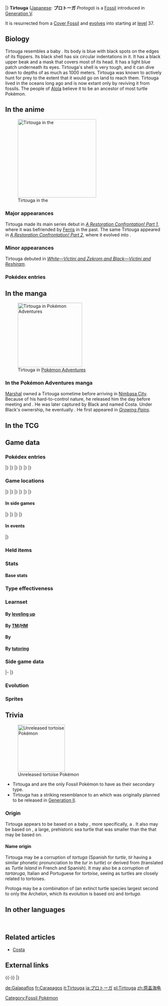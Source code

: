 {{PokémonPrevNext/Head|type=Water|type2=Rock}}
{{PokémonPrevNext/Pokémon|type=Water|prevnum=563|prev=Cofagrigus|nextnum=565|next=Carracosta|roundleft=tl|roundright=tr}}
{{PokémonPrevNext/Disambig|species=Tirtouga}}
|}
{{Pokémon Infobox
|name=Tirtouga
|jname=プロトーガ
|jtranslit=Purotōga
|tmname=Protoga
|category=Prototurtle
|typebox=1
|type1=Water
|type2=Rock
|abilityn=d
|ability1=Solid Rock
|ability2=Sturdy
|abilityd=Swift Swim
|ndex=564
|udex=070
|u2dex=126
|adex=194
|height-ftin=2'04"
|height-m=0.7
|weight-lbs=36.4
|weight-kg=16.5
|egggroupn=2
|egggroup1=Water 1
|egggroup2=Water 3
|eggcycles=30
|expyield=71
|lv100exp=1,000,000
|evtotal=1
|evde=1
|gendercode=31
|color=Blue
|catchrate=45
|body=08
|pokefordex=tirtouga
|generation=5
|friendship=70
}}
'''Tirtouga''' ([[List of Japanese Pokémon names|Japanese]]: '''プロトーガ''' ''Protoga'') is a {{2t|Water|Rock}} [[Fossil]] {{OBP|Pokémon|species}} introduced in [[Generation V]].

It is resurrected from a [[Cover and Plume Fossils|Cover Fossil]] and [[Evolution|evolves]] into {{p|Carracosta}} starting at [[level]] 37.

==Biology==
Tirtouga resembles a baby {{wp|leatherback sea turtle}}. Its body is blue with black spots on the edges of its flippers. Its black shell has six circular indentations in it. It has a black upper beak and a mask that covers most of its head. It has a light blue patch underneath its eyes. Tirtouga's shell is very tough, and it can dive down to depths of as much as 1000 meters. Tirtouga was known to actively hunt for prey to the extent that it would go on land to reach them. Tirtouga lived in the oceans long ago and is now extant only by reviving it from fossils. The people of [[Alola]] believe it to be an ancestor of most turtle Pokémon.

==In the anime==
[[File:Tirtouga anime.png|thumb|250px|left|Tirtouga in the {{pkmn|anime}}]]
===Major appearances===
Tirtouga made its main series debut in ''[[BW075|A Restoration Confrontation! Part 1]]'', where it was befriended by [[Ferris]] in the past. The same Tirtouga appeared in ''[[BW076|A Restoration Confrontation! Part 2]]'', where it evolved into {{p|Carracosta}}.

===Minor appearances===
Tirtouga debuted in ''[[M14|White—Victini and Zekrom and Black—Victini and Reshiram]]''.

===Pokédex entries===
{{Animedexheader|Unova}}
{{Animedexbody|BW076|Tirtouga|Ash's Pokédex|Tirtouga, the Prototurtle Pokémon. Tirtouga can dive underwater to half-mile depths, and can also attack onshore.}}
{{Animedexfooter/Pokémon|''Best Wishes''|Unova}}

==In the manga==
[[File:Black Costa Tirtouga.png|thumb|205px|Tirtouga in [[Pokémon Adventures]]]]
===In the Pokémon Adventures manga===
{{main|Costa}}
[[Marshal]] owned a Tirtouga sometime before arriving in [[Nimbasa City]]. Because of his hard-to-control nature, he released him the day before meeting {{adv|Black}} and {{adv|White}}. He was later captured by Black and named Costa. Under Black's ownership, he eventually {{p|Carracosta|evolved}}. He first appeared in ''[[PS488|Growing Pains]]''.

==In the TCG==
{{main|Tirtouga (TCG)}}

==Game data==
===Pokédex entries===
{{Dex/Header|type=Water|type2=Rock}}
{{Dex/NA|gen=V}}
{{Dex/Gen|gen=V}}
{{Dex/Entry1|v=Black|t=FFF|entry=Restored from a fossil, this Pokémon can dive to depths beyond half a mile.}}
{{Dex/Entry1|v=White|entry=About 100 million years ago, these Pokémon swam in oceans. It is thought they also went on land to attack prey.}}
{{Dex/Entry2|v=Black 2|v2=White 2|t=FFF|entry=This Pokémon was restored from a fossil. It swam skillfully and dove to depths beyond half a mile.}}
|}
|}
{{Dex/Gen|gen=VI}}
{{Dex/Entry1|v=X|t=FFF|entry=About 100 million years ago, these Pokémon swam in oceans. It is thought they also went on land to attack prey.}}
{{Dex/Entry1|v=Y|entry=Restored from a fossil, this Pokémon can dive to depths beyond half a mile.}}
{{Dex/Entry1|v=Omega Ruby|t=FFF|entry=About 100 million years ago, these Pokémon swam in oceans. It is thought they also went on land to attack prey.}}
{{Dex/Entry1|v=Alpha Sapphire|t=FFF|entry=Restored from a fossil, this Pokémon can dive to depths beyond half a mile.}}
|}
|}
{{Dex/Gen|gen=VII}}
{{Dex/Entry1|v=Sun|entry=Based on studies of its skeletal structure, it can apparently dive to ocean depths of over half a mile.}}
{{Dex/Entry1|v=Moon|entry=Reputed to be the ancestor of most turtle Pokémon, it lived in warm seas approximately a hundred million years ago.}}
{{Dex/Entry1|v=Ultra Sun|entry=It was restored from an ancient fossil. Tirtouga lived in the sea but came up onto the land to search for prey.}}
{{Dex/Entry1|v=Ultra Moon|entry=Its hunting grounds encompassed a broad area, from the land to more than half a mile deep in the ocean.}}
|}
|}
{{Dex/Footer}}

===Game locations===
{{Availability/Header|type=Water|type2=Rock}}
{{Availability/NA|gen=V}}
{{Availability/Gen|gen=V}}
{{Availability/Entry2|v=Black|v2=White|t=FFF|area=Revive from [[Cover and Plume Fossils|Cover Fossil]] at the {{DL|Nacrene City|Nacrene Museum}}}}
{{Availability/Entry2|v=Black 2|v2=White 2|t=FFF|area=Revive from [[Cover and Plume Fossils|Cover Fossil]] at the {{DL|Nacrene City|Nacrene Museum}}}}
{{Availability/Entry1|v=Dream World|color={{dream color}}|area={{dwa|Sparkling Sea}}{{tt|*|Only obtainable when using an account connected to Pokémon Black 2 or White 2}}}}
|}
|}
{{Availability/Gen|gen=VI}}
{{Availability/Entry2|v=X|v2=Y|t=FFF|area=Revive from [[Cover and Plume Fossils|Cover Fossil]] at the [[Ambrette Town]] {{DL|Ambrette Town|Fossil Lab}}}}
{{Availability/Entry1/None|2|v=Omega Ruby|area=[[Trade]]<br>Receive [[Plume and Cover Fossils|Cover Fossil]] [[held item|held]] by a [[trade]]d Pokémon and revive it}}
{{Availability/Entry1|2|v=Alpha Sapphire|t=FFF|area=Revive from [[Plume and Cover Fossils|Cover Fossil]] at [[Rustboro City]]'s [[Devon Corporation]]}}
|}
|}
{{Availability/Gen|gen=VII}}
{{Availability/Entry1|2|v=Sun|area=Revive from [[Cover and Plume Fossils|Cover Fossil]] at the [[Fossil Restoration Center]] on {{rt|8|Alola}}}}
{{Availability/Entry1/None|2|v=Moon|area=[[Trade]]<br>Receive [[Plume and Cover Fossils|Cover Fossil]] [[held item|held]] by a [[trade]]d Pokémon and revive it}}
{{Availability/Entry2|v=Ultra Sun|v2=Ultra Moon|area=Revive from [[Cover and Plume Fossils|Cover Fossil]] at the [[Fossil Restoration Center]] on {{rt|8|Alola}}}}
|}
|}
{{Availability/Footer}}

====In side games====
{{Availability/Header|type=Water|type2=Rock}}
{{Availability/NA|gen=V}}
{{Availability/Gen|gen=V}}
{{Availability/Entry1|1|v=Rumble Blast|color={{fire color}}|area=Lake: [[Sun-Dappled Bank]], [[World Axle - B2F]]}}
{{Availability/Entry1|1|v=MD GTI|link=Pokémon Mystery Dungeon: Gates to Infinity|color={{silver color}}|area=[[Glacier Palace]] (1F-13F), [[Silent Tundra]] (B1-B26), [[Dreamy Island]] (1F-25F), [[Moonlit Forest]] (Golden Chamber), [[Rusty Mountain]] (1F-24F), Magnagate dungeons}}
{{Availability/Entry1|1|v=Rumble U|color={{fire color}}|area=[[Entranceway#The Hidden Basement|Entranceway: The Hidden Basement]]}}
|}
|}
{{Availability/Gen|gen=VI}}
{{Availability/Entry1|1|v=Battle Trozei|color={{defense color}}|area=[[Safari Jungle#Wednesday Stage 3|Safari Jungle: Stage 3]]{{dotw|We}}}}
{{Availability/Entry1|1|v=Shuffle|color={{beauty color}}|area=[[Graucus Hall|Graucus Hall: Stage 475]]}}
{{Availability/Entry1|1|v=Rumble World|color={{fire color}}|area=[[Ruby Volcano#Lake of Tranquility|Ruby Volcano: Lake of Tranquility]] <small>(All Areas)</small>}}
|}
|}
{{Availability/Footer}}

====In events====
{{eventAvail/h|type=Water|type2=Rock}}
{{eventAvail|{{gameabbrev5|BWB2W2}}|Pokémon Adventure Camp Tirtouga|Japan|Japanese|15|July 21, 2012 to September 30, 2013|link=List of local Japanese event Pokémon distributions in Generation V#Tirtouga}}
|}

===Held items===
{{HeldItems
|type=Water|type2=Rock
|event1=Wacan Berry|event1type=Berry|event1rar=100
}}

===Stats===
====Base stats====
{{BaseStats
|type=Water
|type2=Rock
|HP=54
|Attack=78
|Defense=103
|SpAtk=53
|SpDef=45
|Speed=22}}

===Type effectiveness===
{{TypeEffectiveness
|type1=Water
|type2=Rock
|Normal=50
|Fighting=200
|Flying=50
|Poison=50
|Ground=200
|Rock=100
|Bug=100
|Ghost=100
|Steel=100
|Fire=25
|Water=100
|Grass=400
|Electric=200
|Psychic=100
|Ice=50
|Dragon=100
|Dark=100
|Fairy=100
|notes=yes
|solidrock=maybe
|solidrocknote={{Typecolor|Fighting}}-, {{Typecolor|Ground}}-, and {{Typecolor2|Electric}} moves will become 1½×, while the effectiveness of {{Typecolor2|Grass}} moves will become 3×}}

===Learnset===
====By [[Level|leveling up]]====
{{learnlist/levelh/7|Tirtouga|Water|Rock|5}}
{{learnlist/level7|1|Bide|Normal|Physical|&mdash;|&mdash;|10}}
{{learnlist/level7|1|Withdraw|Water|Status|&mdash;|&mdash;|40}}
{{learnlist/level7|1|Water Gun|Water|Special|40|100|25||'''}}
{{learnlist/level7|5|Rollout|Rock|Physical|30|90|20||'''}}
{{learnlist/level7|8|Bite|Dark|Physical|60|100|25}}
{{learnlist/level7|11|Protect|Normal|Status|&mdash;|&mdash;|10}}
{{learnlist/level7|15|Aqua Jet|Water|Physical|40|100|20||'''}}
{{learnlist/level7|18|Ancient Power|Rock|Special|60|100|5||'''}}
{{learnlist/level7|21|Crunch|Dark|Physical|80|100|15}}
{{learnlist/level7|25|Wide Guard|Rock|Status|&mdash;|&mdash;|10}}
{{learnlist/level7|28|Brine|Water|Special|65|100|10||'''}}
{{learnlist/level7|31|Smack Down|Rock|Physical|50|100|15||'''}}
{{learnlist/level7|35|Curse|Ghost|Status|&mdash;|&mdash;|10}}
{{learnlist/level7|38|Shell Smash|Normal|Status|&mdash;|&mdash;|15}}
{{learnlist/level7|41|Aqua Tail|Water|Physical|90|90|10||'''}}
{{learnlist/level7|45|Rock Slide|Rock|Physical|75|90|10||'''}}
{{learnlist/level7|48|Rain Dance|Water|Status|&mdash;|&mdash;|5}}
{{learnlist/level7|50|Hydro Pump|Water|Special|110|80|5||'''}}
{{learnlist/levelf/7|Tirtouga|Water|Rock|5}}

====By [[TM]]/[[HM]]====
{{learnlist/tmh/7|Tirtouga|Water|Rock|5}}
{{learnlist/tm7|TM06|Toxic|Poison|Status|&mdash;|90|10}}
{{learnlist/tm7|TM10|Hidden Power|Normal|Special|60|100|15}}
{{learnlist/tm7|TM13|Ice Beam|Ice|Special|90|100|10}}
{{learnlist/tm7|TM14|Blizzard|Ice|Special|110|70|5}}
{{learnlist/tm7|TM17|Protect|Normal|Status|&mdash;|&mdash;|10}}
{{learnlist/tm7|TM18|Rain Dance|Water|Status|&mdash;|&mdash;|5}}
{{learnlist/tm7|TM21|Frustration|Normal|Physical|&mdash;|100|20}}
{{learnlist/tm7|TM23|Smack Down|Rock|Physical|50|100|15||'''}}
{{learnlist/tm7|TM26|Earthquake|Ground|Physical|100|100|10}}
{{learnlist/tm7|TM27|Return|Normal|Physical|&mdash;|100|20}}
{{learnlist/tm7|TM32|Double Team|Normal|Status|&mdash;|&mdash;|15}}
{{learnlist/tm7|TM37|Sandstorm|Rock|Status|&mdash;|&mdash;|10}}
{{learnlist/tm7|TM39|Rock Tomb|Rock|Physical|60|95|15||'''}}
{{learnlist/tm7|TM42|Facade|Normal|Physical|70|100|20}}
{{learnlist/tm7|TM44|Rest|Psychic|Status|&mdash;|&mdash;|10}}
{{learnlist/tm7|TM45|Attract|Normal|Status|&mdash;|100|15}}
{{learnlist/tm7|TM48|Round|Normal|Special|60|100|15}}
{{learnlist/tm7|TM55|Scald|Water|Special|80|100|15||'''}}
{{learnlist/tm7|TM69|Rock Polish|Rock|Status|&mdash;|&mdash;|20}}
{{learnlist/tm7|TM71|Stone Edge|Rock|Physical|100|80|5||'''}}
{{learnlist/tm7|TM78|Bulldoze|Ground|Physical|60|100|20}}
{{learnlist/tm7|TM80|Rock Slide|Rock|Physical|75|90|10||'''}}
{{learnlist/tm7|TM87|Swagger|Normal|Status|&mdash;|85|15}}
{{learnlist/tm7|TM88|Sleep Talk|Normal|Status|&mdash;|&mdash;|10}}
{{learnlist/tm7|TM90|Substitute|Normal|Status|&mdash;|&mdash;|10}}
{{learnlist/tm7|TM94|Surf|Water|Special|90|100|15||'''}}
{{learnlist/tm7|TM98|Waterfall|Water|Physical|80|100|15||'''}}
{{learnlist/tm7|TM100|Confide|Normal|Status|&mdash;|&mdash;|20}}
{{learnlist/tmf/7|Tirtouga|Water|Rock|5}}

====By {{pkmn|breeding}}====
{{learnlist/breedh/7|Tirtouga|Water|Rock|5}}
{{learnlist/breed7|{{MSP|258|Mudkip}}{{MSP|259|Marshtomp}}{{MSP|260|Swampert}}{{MSP|393|Piplup}}{{MSP|394|Prinplup}}{{MSP|564|Tirtouga}}<br>{{MSP|565|Carracosta}}{{MSP|618|Stunfisk}}{{MSP|771|Pyukumuku}}|Bide|Normal|Physical|&mdash;|&mdash;|10}}
{{learnlist/breed7|{{MSP|060|Poliwag}}{{MSP|061|Poliwhirl}}{{MSP|131|Lapras}}{{MSP|363|Spheal}}{{MSP|364|Sealeo}}{{MSP|365|Walrein}}<br>{{MSP|422|Shellos}}{{MSP|423|Gastrodon}}|Body Slam|Normal|Physical|85|100|15}}
{{learnlist/breed7|{{MSP|098|Krabby}}{{MSP|099|Kingler}}{{MSP|158|Totodile}}{{MSP|159|Croconaw}}{{MSP|160|Feraligatr}}{{MSP|222|Corsola}}<br>{{MSP|349|Feebas}}{{MSP|369|Relicanth}}{{MSP|535|Tympole}}{{MSP|536|Palpitoad}}{{MSP|537|Seismitoad}}{{MSP|618|Stunfisk}}|Flail|Normal|Physical|&mdash;|100|15}}
{{learnlist/breed7|{{MSP|194|Wooper}}|Guard Swap|Psychic|Status|&mdash;|&mdash;|10|*}}
{{learnlist/breed7|{{MSP|007|Squirtle}}{{MSP|008|Wartortle}}{{MSP|009|Blastoise}}{{MSP|090|Shellder}}{{MSP|222|Corsola}}{{MSP|366|Clamperl}}<br>{{MSP|739|Crabrawler}}{{MSP|740|Crabominable}}{{MSP|768|Golisopod}}|Iron Defense|Steel|Status|&mdash;|&mdash;|15}}
{{learnlist/breed7|{{MSP|271|Lombre}}{{MSP|341|Corphish}}{{MSP|342|Crawdaunt}}{{MSP|451|Skorupi}}{{MSP|452|Drapion}}|Knock Off|Dark|Physical|65|100|20}}
{{learnlist/breed7|{{MSP|747|Mareanie}}{{MSP|748|Toxapex}}{{MSP|751|Dewpider}}{{MSP|752|Araquanid}}{{MSP|768|Golisopod}}|Liquidation|Water|Physical|85|100|10||'''}}
{{learnlist/breed7|{{MSP|258|Mudkip}}{{MSP|566|Archen}}{{MSP|567|Archeops}}|Rock Throw|Rock|Physical|50|90|15||'''}}
{{learnlist/breed7|{{MSP|098|Krabby}}{{MSP|099|Kingler}}{{MSP|147|Dratini}}{{MSP|148|Dragonair}}{{MSP|149|Dragonite}}{{MSP|194|Wooper}}<br>{{MSP|195|Quagsire}}|Slam|Normal|Physical|80|75|20}}
{{learnlist/breed7|{{MSP|007|Squirtle}}{{MSP|008|Wartortle}}{{MSP|009|Blastoise}}{{MSP|054|Psyduck}}{{MSP|055|Golduck}}{{MSP|072|Tentacool}}<br>{{MSP|073|Tentacruel}}{{MSP|079|Slowpoke}}{{MSP|080|Slowbro}}{{MSP|199|Slowking}}{{MSP|131|Lapras}}{{MSP|223|Remoraid}}<br>{{MSP|226|Mantine}}{{MSP|278|Wingull}}{{MSP|279|Pelipper}}{{MSP|350|Milotic}}{{MSP|367|Huntail}}{{MSP|368|Gorebyss}}<br>{{MSP|422|Shellos}}{{MSP|423|Gastrodon}}{{MSP|580|Ducklett}}{{MSP|581|Swanna}}{{MSP|594|Alomomola}}{{MSP|656|Froakie}}<br>{{MSP|657|Frogadier}}{{MSP|658|Greninja}}{{MSP|690|Skrelp}}{{MSP|691|Dragalge}}{{MSP|692|Clauncher}}{{MSP|693|Clawitzer}}|Water Pulse|Water|Special|60|100|20||'''}}
{{learnlist/breed7|{{MSP|090|Shellder}}{{MSP|258|Mudkip}}{{MSP|366|Clamperl}}{{MSP|367|Huntail}}{{MSP|368|Gorebyss}}{{MSP|393|Piplup}}<br>{{MSP|394|Prinplup}}{{MSP|395|Empoleon}}{{MSP|418|Buizel}}{{MSP|419|Floatzel}}{{MSP|594|Alomomola}}|Whirlpool|Water|Special|35|85|15||'''}}
{{learnlist/breedf/7|Tirtouga|Water|Rock|5}}

====By [[Move Tutor|tutoring]]====
{{learnlist/tutorh/7|Tirtouga|Water|Rock|5}}
{{learnlist/tutor7|Aqua Tail|Water|Physical|90|90|10||'''|no|yes}}
{{learnlist/tutor7|Block|Normal|Status|—|—|5|||no|yes}}
{{learnlist/tutor7|Earth Power|Ground|Special|90|100|10|||no|yes}}
{{learnlist/tutor7|Icy Wind|Ice|Special|55|95|15|||no|yes}}
{{learnlist/tutor7|Iron Defense|Steel|Status|—|—|15|||no|yes}}
{{learnlist/tutor7|Iron Tail|Steel|Physical|100|75|15|||no|yes}}
{{learnlist/tutor7|Knock Off|Dark|Physical|65|100|20|||no|yes}}
{{learnlist/tutor7|Liquidation|Water|Physical|85|100|10||'''|no|yes}}
{{learnlist/tutor7|Snore|Normal|Special|50|100|15|||no|yes}}
{{learnlist/tutor7|Stealth Rock|Rock|Status|—|—|20|||no|yes}}
{{learnlist/tutor7|Water Pulse|Water|Special|60|100|20||'''|no|yes}}
{{learnlist/tutor7|Zen Headbutt|Psychic|Physical|80|90|15|||no|yes}}
{{learnlist/tutorf/7|Tirtouga|Water|Rock|5}}

===Side game data===
{{Spindata/Head|type=Water|type2=Rock}}
{{Spindata/RumbleBlast|col=6|type=Water
|att=2
|def=3
|speed=2
}}
|-
{{Spindata/Battle Trozei|col=3|type=Water|ndex=564
|power=1
}}
{{Spindata/Shuffle|col=3|type=Water|ndex=564|num=616
|min=50
|max=100
|raisemaxlevel=5
|skill=L-Boost
|skilldesc=Increases damage when making an L-shaped match.
}}
|}

===Evolution===
{{evobox-2
|type1=Water
|type2=Rock
|no1=564
|name1=Tirtouga
|type1-1=Water
|type2-1=Rock
|evo1={{bag|Rare Candy}}<br>{{color2|000|Level|Level 37}}
|no2=565
|name2=Carracosta
|type1-2=Water
|type2-2=Rock
}}

===Sprites===
{{Spritebox/Header|type=Water|type2=Rock}}
{{Spritebox/NA|gen=V}}
{{Spritebox/5|ndex=564}}
{{Spritebox/6|ndex=564}}
{{Spritebox/7|ndex=564}}
{{Spritebox/Footer|564|Tirtouga}}

==Trivia==
[[File:Alpha turtle.png|thumb|150px|Unreleased tortoise Pokémon]]
* Tirtouga and {{p|Carracosta|its evolved form}} are the only Fossil Pokémon to have {{t|Rock}} as their secondary type.
* Tirtouga has a striking resemblance to an {{DL|List of unused Pokémon and character designs|Unnamed turtle|unreleased Pokémon}} which was originally planned to be released in [[Generation II]].

===Origin===
Tirtouga appears to be based on a baby {{wp|sea turtle}}, more specifically, a {{wp|leatherback turtle|leatherback}}.
It also may be based on ''{{wp|Protostega}}'', a large, prehistoric sea turtle that was smaller than the ''{{wp|Archelon}}'' that {{p|Carracosta}} may be based on.

====Name origin====
Tirtouga may be a corruption of ''tortuga'' (Spanish for ''turtle'', ''tir'' having a similar phonetic pronunciation to the ''tur'' in ''turtle'') or derived from ''{{wp|Tortuga (Haiti)|Tortuga}}'' (translated as ''Turtle Island'' in French and Spanish). It may also be a corruption of ''tartaruga'', Italian and Portuguese for ''tortoise'', seeing as turtles are closely related to tortoises.

Protoga may be a combination of ''{{wp|Protostega}}'' (an extinct turtle species largest second to only the Archelon, which its evolution is based on) and ''tortuga''.

==In other languages==
{{Other languages|type=Water|type2=Rock
|ja=プロトーガ ''Protoga''|jameaning=From ''{{wp|Protostega}}''
|fr=Carapagos|frmeaning=From ''carapace'' and ''Galápagos''
|es=Tirtouga|esmeaning=Same as English name
|de=Galapaflos|demeaning=From ''{{wp|Galápagos tortoise|Galápagos}}'' and ''{{tt|Flosse|fin}}''
|it=Tirtouga|itmeaning=Same as English name
|ko=프로토가 ''Protoga''|komeaning=Transliteration of Japanese name
|zh_cmn=原蓋海龜 / 原盖海龟 ''Yuángàihǎiguī''|zh_cmnmeaning=From {{tt|原蓋龜 ''Yuángàiguī''|Protostega}} and {{tt|海龜 ''hǎiguī''|sea turtle}}
|ru=Тиртуга ''Tirtuga''|rumeaning=Transcription of English name
}}
<br clear="left">

==Related articles==
* [[Costa]]
<!--
==Notes==
<references />-->

==External links==

{{-}}
{{PokémonPrevNext/Head|type=Water|type2=Rock}}
{{PokémonPrevNext/Pokémon|type=Water|prevnum=563|prev=Cofagrigus|nextnum=565|next=Carracosta}}
|}
{{Project Pokédex notice}}

[[Category:Fossil Pokémon]]

[[de:Galapaflos]]
[[fr:Carapagos]]
[[it:Tirtouga]]
[[ja:プロトーガ]]
[[pl:Tirtouga]]
[[zh:原盖海龟]]